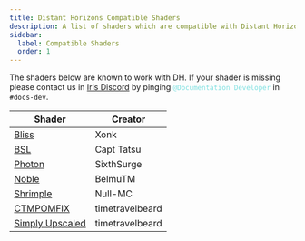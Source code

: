 ```yaml
---
title: Distant Horizons Compatible Shaders 
description: A list of shaders which are compatible with Distant Horizons.
sidebar:
  label: Compatible Shaders
  order: 1
---
```


The shaders below are known to work with DH. If your shader is missing please contact us in [Iris Discord](https://discord.com/invite/jQJnav2jPu) by pinging <span style="color:#7ce0e0">`@Documentation Developer`</span> in `#docs-dev`.

| Shader                                                                                                           | Creator         |
|------------------------------------------------------------------------------------------------------------------|-----------------|
| [Bliss](https://github.com/X0nk/Bliss-Shader/archive/refs/heads/main.zip)                                        | Xonk            |
| [BSL](http://bitslablab.com/bslshaders/)                                                                         | Capt Tatsu      |
| [Photon](https://github.com/sixthsurge/photon/archive/refs/heads/main.zip)                                       | SixthSurge      |
| [Noble](https://github.com/BelmuTM/Noble/archive/refs/heads/master.zip)                                          | BelmuTM         |
| [Shrimple](https://github.com/Null-MC/Shrimple/archive/refs/heads/main.zip)                                      | Null-MC         |
| [CTMPOMFIX](https://www.curseforge.com/minecraft/shaders/ctmpomfix-shader-chocapic13-shaders-edit/files/5111816) | timetravelbeard |
| [Simply Upscaled](https://modrinth.com/shader/simply-upscaled) | timetravelbeard |
